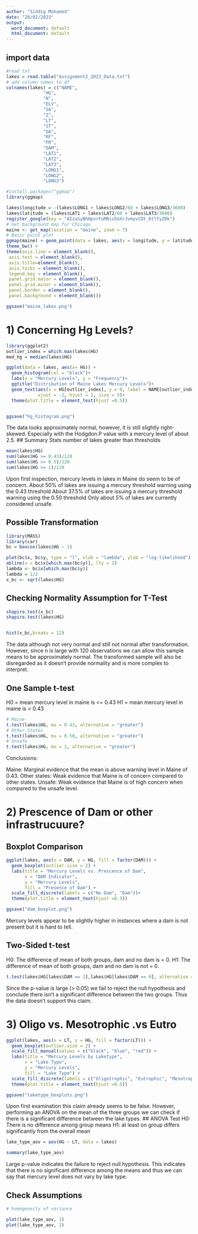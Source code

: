 ---
author: "Siddig Mohamed"
date: "20/02/2023"
output:
  word_document: default
  html_document: default
---

## import data
```{r}
#read txt
lakes = read.table("Assignment2_2023_Data.txt")
# add column names to df
colnames(lakes) = c("NAME",
              "HG",
              "N",
              "ELV",
              "SA",
              "Z",              
              "LT",
              "ST",
              "DA",
              "RF",
              "FR",
              "DAM",
              "LAT1",
              "LAT2",
              "LAT3",
              "LONG1",
              "LONG2",
              "LONG3")

```

```{r}
#install.packages("ggmap")
library(ggmap)

lakes$longitude = -(lakes$LONG1 + lakes$LONG2/60 + lakes$LONG3/3600)
lakes$latitude = (lakes$LAT1 + lakes$LAT2/60 + lakes$LAT3/3600)
register_google(key = "AIzaSyBhHpnrFuM8iu5oXrJvmyvCDt_6tlTyZ0k")
# Get background map for Chicago
maine <- get_map(location = "maine", zoom = 7)
# Basic point plot
ggmap(maine) + geom_point(data = lakes, aes(x = longitude, y = latitude))+
theme_bw() +
theme(axis.line = element_blank(),
 axis.text = element_blank(),
 axis.title=element_blank(),
 axis.ticks = element_blank(),
 legend.key = element_blank(),
 panel.grid.major = element_blank(),
 panel.grid.minor = element_blank(),
 panel.border = element_blank(),
 panel.background = element_blank())

ggsave("maine_lakes.png")
```



# 1) Concerning Hg Levels?
```{r}

library(ggplot2)
outlier_index = which.max(lakes$HG)
med_hg = median(lakes$HG)

ggplot(data = lakes, aes(x= HG)) + 
  geom_histogram(col = "black")+
  labs(x = "Mercury Levels", y = "Frequency")+
  ggtitle("Distribution of Maine Lakes Mercury Levels")+
  geom_text(aes(x = HG[outlier_index], y = 0, label = NAME[outlier_index]), 
            vjust = -2, hjust = 1, size = 5)+
  theme(plot.title = element_text(hjust =0.5))


ggsave("hg_histogram.png")

```
The data looks approximately normal, however, it is still slightly right-skewed. Especially with the Hodgdon.P value with a mercury level of about 2.5.
## Summary Stats number of lakes greater than thresholds
```{r}
mean(lakes$HG)
sum(lakes$HG >= 0.43)/120
sum(lakes$HG >= 0.5)/120
sum(lakes$HG >= 1)/120

```

Upon first inspection, mercury levels in lakes in Maine do seem to be of concern. 
About 50% of lakes are issuing a mercury threshold warning using the 0.43 threshold
About 37.5% of lakes are issuing a mercury threshold warning using the 0.50 threshold
Only about 5% of lakes are currently considered unsafe. 

## Possible Transformation 
```{r}
library(MASS)
library(car)
bc = boxcox(lakes$HG ~ 1)

plot(bc$x, bc$y, type = "l", xlab = "lambda", ylab = "log-likelihood")
abline(v = bc$x[which.max(bc$y)], lty = 2)
lambda <- bc$x[which.max(bc$y)]
lambda = 1/2
x_bc <- sqrt(lakes$HG)

```

## Checking Normality Assumption for T-Test
```{r}

shapiro.test(x_bc)
shapiro.test(lakes$HG)


hist(x_bc,breaks = 12)


```
The data although not very normal and still not normal after transformation. However, since n is large with 120 observations we can allow this sample means to be approximately normal. The transformed sample will also be disregarded as it doesn't provide normality and is more complex to interpret.

## One Sample t-test

H0 = mean mercury level in maine is <= 0.43
H1 = mean mercury level in maine is > 0.43
```{r}
# Maine
t.test(lakes$HG, mu = 0.43, alternative = "greater")
# Other States
t.test(lakes$HG, mu = 0.50, alternative = "greater")
# Unsafe
t.test(lakes$HG, mu = 1, alternative = "greater")

```
Conclusions:

Maine: Marginal evidence that the mean is above warning level in Maine of 0.43. 
Other states: Weak evidence that Maine is of concern compared to other states.
Unsafe: Weak evidence that Maine is of high concern when compared to the unsafe level.


# 2) Prescence of Dam or other infrastrucuure?


## Boxplot Comparison
```{r}
ggplot(lakes, aes(x = DAM, y = HG, fill = factor(DAM))) +
  geom_boxplot(outlier.size = 2) +
  labs(title = "Mercury Levels vs. Prescence of Dam",
       x = "DAM Indicator",
       y = "Mercury Levels",
       fill = "Presence of Dam") +
  scale_fill_discrete(labels = c("No Dam", "Dam"))+
  theme(plot.title = element_text(hjust =0.5))

ggsave("dam_boxplot.png")

```

Mercury levels appear to be slightly higher in instances where a dam is not present but it is hard to tell.

## Two-Sided t-test

H0: The difference of mean of both groups, dam and no dam is = 0.
H1: The difference of mean of both groups, dam and no dam is not = 0.
```{r}
t.test(lakes$HG[lakes$DAM == 1],lakes$HG[lakes$DAM == 0], alternative = "two.sided")
```
Since the p-value is large (> 0.05) we fail to reject the null hypothesis and conclude there isn't a significant difference between the two groups. Thus the data doesn't support this claim.

# 3) Oligo vs. Mesotrophic .vs Eutro
```{r}
ggplot(lakes, aes(x = LT, y = HG, fill = factor(LT))) +
  geom_boxplot(outlier.size = 2) +
  scale_fill_manual(values = c("black", "blue", "red")) +
  labs(title = "Mercury Levels by Laketype",
       x = "Lake Type",
       y = "Mercury Levels",
       fill = "Lake Type") +
  scale_fill_discrete(labels = c("Oligotrophic", "Eutrophic", "Mesotrophic"))+
  theme(plot.title = element_text(hjust =0.5))

ggsave("laketype_boxplots.png")
```

Upon first examination this claim already seems to be false. However, performing an ANOVA on the mean of the three groups we can check if there is a significant difference between the lake types. 
## ANOVA Test
H0: There is no difference among group means
H1: at least on group differs significantly from the overall mean

```{r}

lake_type_aov = aov(HG ~ LT, data = lakes)

summary(lake_type_aov)
```
Large p-value indicates the failure to reject null hypothesis. This indicates that there is no significant difference among the means and thus we can say that mercury level does not vary by lake type.

## Check Assumptions
```{r}
# homogeneity of variance

plot(lake_type_aov, 1)
plot(lake_type_aov, 2)
```
